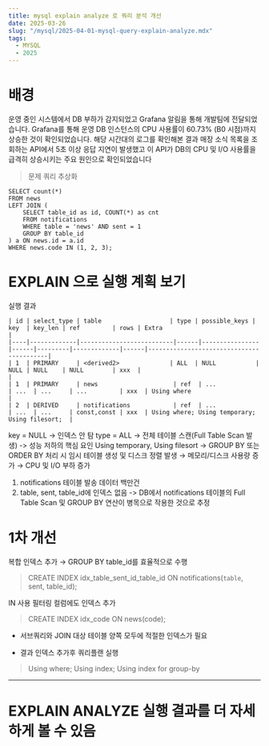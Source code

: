 ```yaml
---
title: mysql explain analyze 로 쿼리 분석 개선
date: 2025-03-26
slug: "/mysql/2025-04-01-mysql-query-explain-analyze.mdx"
tags:
  - MYSQL
  - 2025
---
```


# 배경
운영 중인 시스템에서 DB 부하가 감지되었고 Grafana 알림을 통해 개발팀에 전달되었습니다.
Grafana를 통해 운영 DB 인스턴스의 CPU 사용률이 60.73% (B0 시점)까지 상승한 것이 확인되었습니다.
해당 시간대의 로그를 확인해본 결과 매장 소식 목록을 조회하는 API에서 5초 이상 응답 지연이 발생했고
이 API가 DB의 CPU 및 I/O 사용률을 급격히 상승시키는 주요 원인으로 확인되었습니다


> 문제 쿼리 추상화
```
SELECT count(*)
FROM news
LEFT JOIN (
    SELECT table_id as id, COUNT(*) as cnt
    FROM notifications
    WHERE table = 'news' AND sent = 1
    GROUP BY table_id
) a ON news.id = a.id
WHERE news.code IN (1, 2, 3);
```

# EXPLAIN 으로 실행 계획 보기

실행 결과
```
| id | select_type | table                   | type | possible_keys | key  | key_len | ref         | rows | Extra                                    |
|----|-------------|--------------------------|------|----------------|------|---------|-------------|------|------------------------------------------|
| 1  | PRIMARY     | <derived2>              | ALL  | NULL           | NULL | NULL    | NULL        | xxx  |                                          |
| 1  | PRIMARY     | news                     | ref  | ...            | ...  | ...     | ...         | xxx  | Using where                              |
| 2  | DERIVED     | notifications            | ref  | ...            | ...  | ...     | const,const | xxx  | Using where; Using temporary; Using filesort;  |

```
key = NULL → 인덱스 안 탐
type = ALL → 전체 테이블 스캔(Full Table Scan 발생) -> 성능 저하의 핵심 요인
Using temporary, Using filesort → GROUP BY 또는 ORDER BY 처리 시 임시 테이블 생성 및 디스크 정렬 발생
→ 메모리/디스크 사용량 증가 → CPU 및 I/O 부하 증가

1. notifications 테이블 발송 데이터 백만건
2. table, sent, table_id에 인덱스 없음
-> DB에서 notifications 테이블의 Full Table Scan 및 GROUP BY 연산이 병목으로 작용한 것으로 추정

# 1차 개선

복합 인덱스 추가 → GROUP BY table_id를 효율적으로 수행
> CREATE INDEX idx_table_sent_id_table_id ON notifications(`table`, sent, table_id);

IN 사용 필터링 컬럼에도 인덱스 추가
> CREATE INDEX idx_code ON news(code);

* 서브쿼리와 JOIN 대상 테이블 양쪽 모두에 적절한 인덱스가 필요

* 결과
인덱스 추가후 쿼리플랜 실행
> Using where; Using index; Using index for group-by

---
# EXPLAIN ANALYZE 실행 결과를 더 자세하게 볼 수 있음

